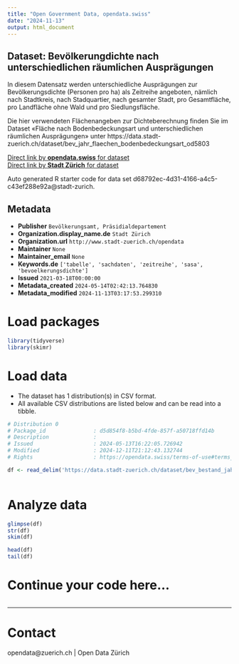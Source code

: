 ```yaml
---
title: "Open Government Data, opendata.swiss"
date: "2024-11-13"
output: html_document
---
```


## Dataset: Bevölkerungdichte nach unterschiedlichen räumlichen Ausprägungen


In diesem Datensatz werden unterschiedliche Ausprägungen zur Bevölkerungsdichte (Personen pro ha) als Zeitreihe angeboten, nämlich nach Stadtkreis, nach Stadquartier, nach gesamter Stadt, pro Gesamtfläche, pro Landfläche ohne Wald und pro Siedlungsfläche.

Die hier verwendeten Flächenangeben zur Dichteberechnung finden Sie im Dataset «Fläche nach Bodenbedeckungsart und unterschiedlichen räumlichen Ausprägungen» unter https://data.stadt-zuerich.ch/dataset/bev_jahr_flaechen_bodenbedeckungsart_od5803


[Direct link by **opendata.swiss** for dataset](https://opendata.swiss/de/dataset/bevolkerungdichte-nach-unterschiedlichen-raumlichen-auspragungen)<br>
[Direct link by **Stadt Zürich** for dataset](https://data.stadt-zuerich.ch/dataset/bev_bestand_jahr_bevoelkerungsdichten_od5802)

Auto generated R starter code for data set d68792ec-4d31-4166-a4c5-c43ef288e92a@stadt-zurich.

## Metadata

- **Publisher** `Bevölkerungsamt, Präsidialdepartement`
- **Organization.display_name.de** `Stadt Zürich`
- **Organization.url** `http://www.stadt-zuerich.ch/opendata`
- **Maintainer** `None`
- **Maintainer_email** `None`
- **Keywords.de** `['tabelle', 'sachdaten', 'zeitreihe', 'sasa', 'bevoelkerungsdichte']`
- **Issued** `2021-03-18T00:00:00`
- **Metadata_created** `2024-05-14T02:42:13.764830`
- **Metadata_modified** `2024-11-13T03:17:53.299310`


# Load packages

```r

library(tidyverse)
library(skimr)

```

# Load data

-   The dataset has 1 distribution(s) in CSV format.
-   All available CSV distributions are listed below and can be read into a tibble.

```r

# Distribution 0
# Package_id               : d5d854f8-b5bd-4fde-857f-a50718ffd14b
# Description              : 
# Issued                   : 2024-05-13T16:22:05.726942
# Modified                 : 2024-12-11T21:12:43.132744
# Rights                   : https://opendata.swiss/terms-of-use#terms_open

df <- read_delim('https://data.stadt-zuerich.ch/dataset/bev_bestand_jahr_bevoelkerungsdichten_od5802/download/BEV580OD5802.csv')



```

# Analyze data

```r

glimpse(df)
str(df)
skim(df)

head(df)
tail(df)

```

# Continue your code here...

```r

```

------------------------------------------------------------------------

# Contact

opendata@zuerich.ch | Open Data Zürich
